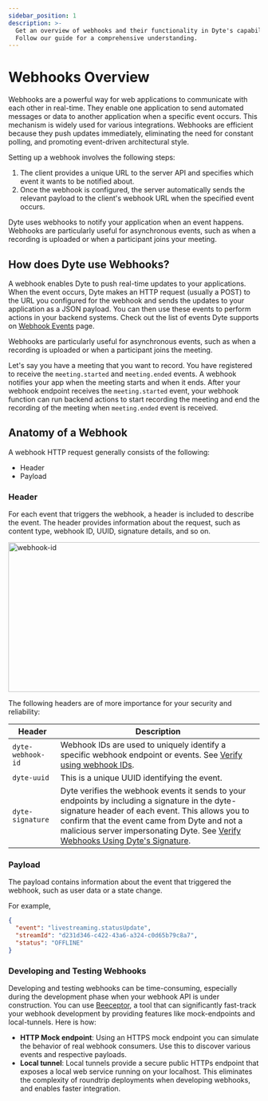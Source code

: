 ```yaml
---
sidebar_position: 1
description: >-
  Get an overview of webhooks and their functionality in Dyte's capabilities.
  Follow our guide for a comprehensive understanding.
---
```


# Webhooks Overview

Webhooks are a powerful way for web applications to communicate with each other in real-time. They enable one application to send automated messages or data to another application when a specific event occurs. This mechanism is widely used for various integrations. Webhooks are efficient because they push updates immediately, eliminating the need for constant polling, and promoting event-driven architectural style.

Setting up a webhook involves the following steps:

1. The client provides a unique URL to the server API and specifies which event
   it wants to be notified about.
2. Once the webhook is configured, the server automatically sends the relevant
   payload to the client's webhook URL when the specified event occurs.

Dyte uses webhooks to notify your application when an event happens. Webhooks
are particularly useful for asynchronous events, such as when a recording is
uploaded or when a participant joins your meeting.

## How does Dyte use Webhooks?

A webhook enables Dyte to push real-time updates to your applications. When the
event occurs, Dyte makes an HTTP request (usually a POST) to the URL you
configured for the webhook and sends the updates to your application as a JSON
payload. You can then use these events to perform actions in your backend
systems. Check out the list of events Dyte supports on [Webhook Events](/guides/capabilities/webhooks/webhook-events) page.

Webhooks are particularly useful for asynchronous events, such as when a
recording is uploaded or when a participant joins the meeting.

Let's say you have a meeting that you want to record. You have registered to
receive the `meeting.started` and `meeting.ended` events. A webhook notifies your
app when the meeting starts and when it ends. After your webhook endpoint
receives the `meeting.started` event, your webhook function can run backend
actions to start recording the meeting and end the recording of the meeting when
`meeting.ended` event is received.

## Anatomy of a Webhook

A webhook HTTP request generally consists of the following:

- Header
- Payload

### Header

For each event that triggers the webhook, a header is included to describe the event. The header provides information about the request, such as content type, webhook ID, UUID, signature details, and so on.

<img
  src="/static/webhook/webhook_id.png"
  width="600"
  height="300"
  alt="webhook-id"
  className="webhook-id-use"
/>

The following headers are of more importance for your security and reliability:

| **Header**        | **Description**                                                                                                                                                                                                                                                                                                                                               |
| ----------------- | ------------------------------------------------------------------------------------------------------------------------------------------------------------------------------------------------------------------------------------------------------------------------------------------------------------------------------------------------------------- |
| `dyte-webhook-id` | Webhook IDs are used to uniquely identify a specific webhook endpoint or events. See [Verify using webhook IDs](/guides/capabilities/webhooks/signatures#verify-using-webhook-ids).                                                                                                                                                                           |
| `dyte-uuid`       | This is a unique UUID identifying the event.                                                                                                                                                                                                                                                                                                                  |
| `dyte-signature`  | Dyte verifies the webhook events it sends to your endpoints by including a signature in the dyte-signature header of each event. This allows you to confirm that the event came from Dyte and not a malicious server impersonating Dyte. See [Verify Webhooks Using Dyte's Signature](/guides/capabilities/webhooks/signatures#verify-using-dytes-signature). |

### Payload

The payload contains information about the event that triggered the webhook, such as user data or a state change.

For example,

```json
{
  "event": "livestreaming.statusUpdate",
  "streamId": "d231d346-c422-43a6-a324-c0d65b79c8a7",
  "status": "OFFLINE"
}
```

### Developing and Testing Webhooks

Developing and testing webhooks can be time-consuming, especially during the development phase when your webhook API is under construction. You can use [Beeceptor](https://beeceptor.com/webhook-integration/?utm_source=social&utm_campaign=dyte-io), a tool that can significantly fast-track your webhook development by providing features like mock-endpoints and local-tunnels. Here is how:

* **HTTP Mock endpoint**: Using an HTTPS mock endpoint you can simulate the behavior of real webhook consumers. Use this to discover various events and respective payloads.
* **Local tunnel**: Local tunnels provide a secure public HTTPs endpoint that exposes a local web service running on your localhost. This eliminates the complexity of roundtrip deployments when developing webhooks, and enables faster integration.


<head>
  <title>Webhooks Overview Guide</title>
  <meta name="description" content="Get an overview of webhooks and their functionality in Dyte's capabilities. Follow our guide for a comprehensive understanding."/>
</head>
